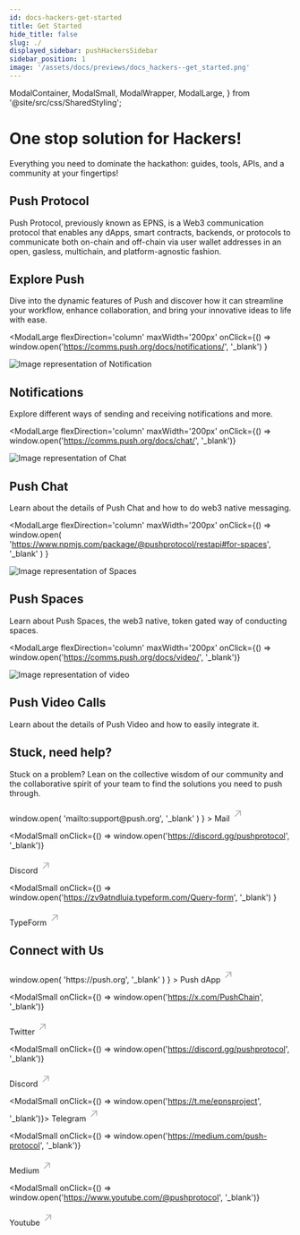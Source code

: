 ```yaml
---
id: docs-hackers-get-started
title: Get Started
hide_title: false
slug: ./
displayed_sidebar: pushHackersSidebar
sidebar_position: 1
image: '/assets/docs/previews/docs_hackers--get_started.png'
---
```


  ModalContainer,
  ModalSmall,
  ModalWrapper,
  ModalLarge,
} from '@site/src/css/SharedStyling';

# One stop solution for Hackers!

Everything you need to dominate the hackathon: guides, tools, APIs, and a community at your fingertips!

## Push Protocol

Push Protocol, previously known as EPNS, is a Web3 communication protocol that enables any dApps, smart contracts, backends, or protocols to communicate both on-chain and off-chain via user wallet addresses in an open, gasless, multichain, and platform-agnostic fashion.

## Explore Push

Dive into the dynamic features of Push and discover how it can streamline your workflow, enhance collaboration, and bring your innovative ideas to life with ease.

<ModalContainer>

<ModalLarge
  flexDirection='column'
  maxWidth='200px'
  onClick={() =>
    window.open('https://comms.push.org/docs/notifications/', '_blank')
  }
>
  <div>
    <img
      src={require('/static/assets/docs/docshub/notification.png').default}
      srcSet={`${
        require('/static/assets/docs/docshub/notification@2x.png').default
      } 2x, ${
        require('/static/assets/docs/docshub/notification@3x.png').default
      } 3x`}
      alt='Image representation of Notification'
    />
  </div>
  <ModalWrapper>
    <span>
      <h2>Notifications</h2>
    </span>
    <span>
      <p>
        Explore different ways of sending and receiving notifications and more.
      </p>
    </span>
  </ModalWrapper>
</ModalLarge>

<ModalLarge
  flexDirection='column'
  maxWidth='200px'
  onClick={() => window.open('https://comms.push.org/docs/chat/', '_blank')}
>
  <div>
    <img
      src={require('/static/assets/docs/docshub/message.png').default}
      srcSet={`${
        require('/static/assets/docs/docshub/message@2x.png').default
      } 2x, ${
        require('/static/assets/docs/docshub/message@3x.png').default
      } 3x`}
      alt='Image representation of Chat'
    />
  </div>
  <ModalWrapper>
    <span>
      <h2>Push Chat</h2>
    </span>
    <span>
      <p>
        Learn about the details of Push Chat and how to do web3 native
        messaging.
      </p>
    </span>
  </ModalWrapper>
</ModalLarge>

<ModalLarge
  flexDirection='column'
  maxWidth='200px'
  onClick={() =>
    window.open(
      'https://www.npmjs.com/package/@pushprotocol/restapi#for-spaces',
      '_blank'
    )
  }
>
  <div>
    <img
      src={require('/static/assets/docs/docshub/spaces.png').default}
      srcSet={`${
        require('/static/assets/docs/docshub/spaces@2x.png').default
      } 2x, ${require('/static/assets/docs/docshub/spaces@3x.png').default} 3x`}
      alt='Image representation of Spaces'
    />
  </div>
  <ModalWrapper>
    <span>
      <h2>Push Spaces</h2>
    </span>
    <span>
      <p>
        Learn about Push Spaces, the web3 native, token gated way of conducting
        spaces.
      </p>
    </span>
  </ModalWrapper>
</ModalLarge>

<ModalLarge
  flexDirection='column'
  maxWidth='200px'
  onClick={() => window.open('https://comms.push.org/docs/video/', '_blank')}
>
  <div>
    <img
      src={require('/static/assets/docs/docshub/video.png').default}
      srcSet={`${
        require('/static/assets/docs/docshub/video@2x.png').default
      } 2x, ${require('/static/assets/docs/docshub/video@3x.png').default} 3x`}
      alt='Image representation of video'
    />
  </div>
  <ModalWrapper>
    <span>
      <h2>Push Video Calls</h2>
    </span>
    <span>
      <p>
        Learn about the details of Push Video and how to easily integrate it.
      </p>
    </span>
  </ModalWrapper>
</ModalLarge>

</ModalContainer>

## Stuck, need help?

Stuck on a problem? Lean on the collective wisdom of our community and the collaborative spirit of your team to find the solutions you need to push through.

<ModalContainer>
<ModalSmall
  onClick={() =>
    window.open(
      'mailto:support@push.org',
      '_blank'
    )
  }
>
  <ModalWrapper>
    <span>
      Mail
      <svg
        width="20"
        height="28"
        viewBox="0 0 29 28"
        fill="none"
        xmlns="http://www.w3.org/2000/svg"
      >
        <path
          d="m7.501 21.001 14-14M10.125 7.001H21.5v11.375"
          stroke="#A0A3B1"
          stroke-width="2"
          stroke-linecap="round"
          stroke-linejoin="round"
        ></path>
      </svg>
    </span>
  </ModalWrapper>
</ModalSmall>

<ModalSmall
  onClick={() => window.open('https://discord.gg/pushprotocol', '_blank')}
>
  <ModalWrapper>
    <span>
      Discord
      <svg
        width='20'
        height='28'
        viewBox='0 0 29 28'
        fill='none'
        xmlns='http://www.w3.org/2000/svg'
      >
        <path
          d='m7.501 21.001 14-14M10.125 7.001H21.5v11.375'
          stroke='#A0A3B1'
          stroke-width='2'
          stroke-linecap='round'
          stroke-linejoin='round'
        ></path>
      </svg>
    </span>
  </ModalWrapper>
</ModalSmall>

<ModalSmall
  onClick={() =>
    window.open('https://zv9atndluia.typeform.com/Query-form', '_blank')
  }
>
  <ModalWrapper>
    <span>
      TypeForm
      <svg
        width='20'
        height='28'
        viewBox='0 0 29 28'
        fill='none'
        xmlns='http://www.w3.org/2000/svg'
      >
        <path
          d='m7.501 21.001 14-14M10.125 7.001H21.5v11.375'
          stroke='#A0A3B1'
          stroke-width='2'
          stroke-linecap='round'
          stroke-linejoin='round'
        ></path>
      </svg>
    </span>
  </ModalWrapper>
</ModalSmall>

</ModalContainer>

## Connect with Us

<ModalContainer>
<ModalSmall
  onClick={() =>
    window.open(
      'https://push.org',
      '_blank'
    )
  }
>
  <ModalWrapper>
    <span>
      Push dApp
      <svg
        width="20"
        height="28"
        viewBox="0 0 29 28"
        fill="none"
        xmlns="http://www.w3.org/2000/svg"
      >
        <path
          d="m7.501 21.001 14-14M10.125 7.001H21.5v11.375"
          stroke="#A0A3B1"
          stroke-width="2"
          stroke-linecap="round"
          stroke-linejoin="round"
        ></path>
      </svg>
    </span>
  </ModalWrapper>
</ModalSmall>

<ModalSmall
  onClick={() => window.open('https://x.com/PushChain', '_blank')}
>
  <ModalWrapper>
    <span>
      Twitter
      <svg
        width='20'
        height='28'
        viewBox='0 0 29 28'
        fill='none'
        xmlns='http://www.w3.org/2000/svg'
      >
        <path
          d='m7.501 21.001 14-14M10.125 7.001H21.5v11.375'
          stroke='#A0A3B1'
          stroke-width='2'
          stroke-linecap='round'
          stroke-linejoin='round'
        ></path>
      </svg>
    </span>
  </ModalWrapper>
</ModalSmall>

<ModalSmall
  onClick={() => window.open('https://discord.gg/pushprotocol', '_blank')}
>
  <ModalWrapper>
    <span>
      Discord
      <svg
        width='20'
        height='28'
        viewBox='0 0 29 28'
        fill='none'
        xmlns='http://www.w3.org/2000/svg'
      >
        <path
          d='m7.501 21.001 14-14M10.125 7.001H21.5v11.375'
          stroke='#A0A3B1'
          stroke-width='2'
          stroke-linecap='round'
          stroke-linejoin='round'
        ></path>
      </svg>
    </span>
  </ModalWrapper>
</ModalSmall>

<ModalSmall onClick={() => window.open('https://t.me/epnsproject', '_blank')}>
  <ModalWrapper>
    <span>
      Telegram
      <svg
        width='20'
        height='28'
        viewBox='0 0 29 28'
        fill='none'
        xmlns='http://www.w3.org/2000/svg'
      >
        <path
          d='m7.501 21.001 14-14M10.125 7.001H21.5v11.375'
          stroke='#A0A3B1'
          stroke-width='2'
          stroke-linecap='round'
          stroke-linejoin='round'
        ></path>
      </svg>
    </span>
  </ModalWrapper>
</ModalSmall>

<ModalSmall
  onClick={() => window.open('https://medium.com/push-protocol', '_blank')}
>
  <ModalWrapper>
    <span>
      Medium
      <svg
        width='20'
        height='28'
        viewBox='0 0 29 28'
        fill='none'
        xmlns='http://www.w3.org/2000/svg'
      >
        <path
          d='m7.501 21.001 14-14M10.125 7.001H21.5v11.375'
          stroke='#A0A3B1'
          stroke-width='2'
          stroke-linecap='round'
          stroke-linejoin='round'
        ></path>
      </svg>
    </span>
  </ModalWrapper>
</ModalSmall>

<ModalSmall
  onClick={() => window.open('https://www.youtube.com/@pushprotocol', '_blank')}
>
  <ModalWrapper>
    <span>
      Youtube
      <svg
        width='20'
        height='28'
        viewBox='0 0 29 28'
        fill='none'
        xmlns='http://www.w3.org/2000/svg'
      >
        <path
          d='m7.501 21.001 14-14M10.125 7.001H21.5v11.375'
          stroke='#A0A3B1'
          stroke-width='2'
          stroke-linecap='round'
          stroke-linejoin='round'
        ></path>
      </svg>
    </span>
  </ModalWrapper>
</ModalSmall>

</ModalContainer>
